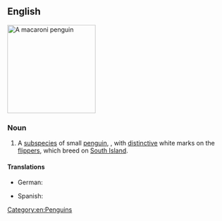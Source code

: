 ==English==
[[Image:Macaroni (js)1.jpg|200px|thumb|right|A macaroni penguin]]
{{wikipedia|White-flippered Penguin}}
{{wikispecies|Eudyptula albosignata albosignata}}

===Noun===
{{en-noun|head=[[white]]-[[flippered]] [[penguin]]}}

# A [[subspecies]] of small [[penguin]], {{taxlink|Eudyptula albosignata albosignata|subspecies|noshow=1}}, with [[distinctive]] white marks on the [[flipper]]s, which breed on [[South Island]].

====Translations====
{{trans-top|''Eudyptula albosignata albosignata''}}
* German: {{t|de|Weißflügelpinguin|m}}
{{trans-mid}}
* Spanish: {{t|es|pingüino azul patas rayadas de blanco|m}}
{{trans-bottom}}

[[Category:en:Penguins]]